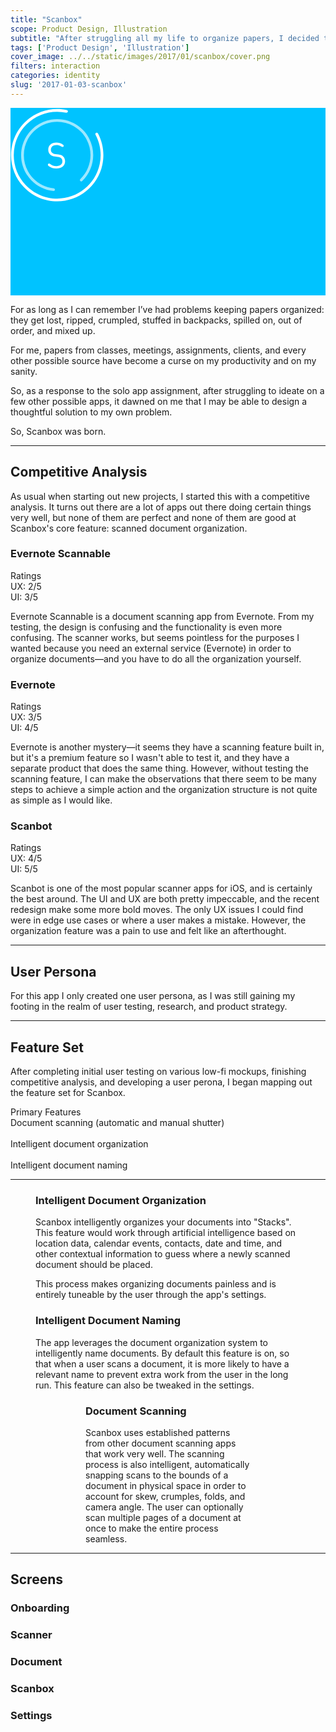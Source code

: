```yaml
---
title: "Scanbox"
scope: Product Design, Illustration
subtitle: "After struggling all my life to organize papers, I decided to design a hypothetical app that makes organizing them a breeze."
tags: ['Product Design', 'Illustration']
cover_image: ../../static/images/2017/01/scanbox/cover.png
filters: interaction
categories: identity
slug: '2017-01-03-scanbox'
---
```

<div className="gc-breakout">
  <div className="c-colored_section" style="height: 300px; background-color: #00C3FF">
    <svg width="150px" viewBox="11 10 59 59" version="1.1" xmlns="http://www.w3.org/2000/svg" xmlnsXlink="http://www.w3.org/1999/xlink">
      <g id="Group-3" stroke="none" stroke-width="1" fill="none" fill-rule="evenodd" transform="translate(11.000000, 10.000000)">
        <path d="M35.4309989,1.34385624 C22.7380869,-1.35410551 9.90358938,4.69130505 3.82653839,15.9376618 C2.51638318,18.3622709 1.55293846,20.9759426 0.968856236,23.7238334 C-1.044595,33.1963767 1.77867881,42.8745381 8.3160399,49.772312 C12.3277196,54.0051606 17.5209494,56.9472211 23.3488334,58.1859761 C39.0453513,61.522374 54.4745782,51.5025169 57.8109761,35.8059989 C59.2551209,29.0118319 58.2282416,22.0756493 55.0198919,16.0757948 C54.7960839,15.6572571 54.2753598,15.4993975 53.8568221,15.7232055 C53.4382843,15.9470135 53.2804247,16.4677376 53.5042327,16.8862753 C56.5231211,22.531823 57.488832,29.0548366 56.1297849,35.4486507 C52.990745,50.2166724 38.4742033,59.6438248 23.7061816,56.5047849 C18.2214143,55.3389616 13.3377127,52.5722546 9.56353376,48.5900005 C3.41127457,42.0985596 0.755468293,32.9944756 2.65004743,24.0811816 C3.1999185,21.4942416 4.10631237,19.0353397 5.33864985,16.7547423 C11.0555929,6.17481117 23.1315778,0.486681461 35.0736507,3.02504743 C35.5378988,3.12372641 35.9942414,2.82737407 36.0929204,2.36312594 C36.1915994,1.89887781 35.8952471,1.44253522 35.4309989,1.34385624 Z" id="Oval-3" fill="#FFFFFF"></path>
        <path d="M45.1307535,46.0656659 C52.4186963,39.0277813 54.1090828,28.0810535 49.4827299,19.2373365 C48.4853116,17.3306757 47.2141706,15.5659395 45.6906659,13.9883042 C40.4384783,8.54950473 32.9412607,6.15147366 25.6226127,7.37138246 C21.1313015,8.12001663 16.9593898,10.1971145 13.6133042,13.4283918 C4.60076984,22.1316951 4.3500885,36.4932191 13.0533918,45.5057535 C16.8204536,49.4066602 21.758687,51.7704101 27.0428988,52.3132082 C27.5150341,52.3617063 27.937091,52.0182805 27.9855891,51.5461451 C28.0340871,51.0740097 27.6906613,50.6519529 27.2185259,50.6034548 C22.3339931,50.101712 17.7724973,47.9182925 14.2897571,44.3118094 C6.24585089,35.9821007 6.4775396,22.7086633 14.8072483,14.6647571 C17.9010023,11.6771535 21.7544535,9.75860974 25.9052037,9.06674198 C32.6716401,7.93887857 39.5992792,10.1547265 44.4543006,15.1822483 C45.8635017,16.6415187 47.0382351,18.2724114 47.9597775,20.0340281 C52.2350083,28.2065415 50.6725775,38.324645 43.9368094,44.8293006 C43.5953966,45.1589992 43.5859002,45.7030425 43.9155988,46.0444553 C44.2452974,46.3858682 44.7893406,46.3953645 45.1307535,46.0656659 Z" id="Oval-3" fill-opacity="0.616649683" fill="#FFFFFF"></path>
        <path d="M29.786251,30.8862515 C30.9450012,31.0662515 31.3612513,31.2125015 31.8787514,31.6625016 C32.3962515,32.1237517 32.6550015,32.8325018 32.6550015,33.6762519 C32.6550015,35.5550022 31.2150013,36.6350024 28.8637509,36.6350024 C27.3000006,36.6350024 26.2875005,36.3087524 25.0950003,35.3975022 C24.7912502,35.1612522 24.4875002,35.0375022 24.2962501,35.0375022 C24.0937501,35.0375022 23.9137501,35.1050022 23.7675,35.2512522 C23.59875,35.4200022 23.53125,35.6337523 23.53125,35.8362523 C23.53125,36.2525024 23.82375,36.5337524 24.2512501,36.8150024 C25.6912504,37.7825026 26.8162505,38.1650027 28.8075009,38.1650027 C32.1487514,38.1650027 34.3537518,36.4212524 34.3537518,33.6200019 C34.3537518,32.3037517 33.8812517,31.1787515 33.0150016,30.4475014 C32.3400014,29.8625013 31.5750013,29.5700013 30.0787511,29.3337512 L28.3125008,29.0637512 C27.2662506,28.9062512 26.7375005,28.6700011 26.1637504,28.186251 C25.6575003,27.758751 25.4212503,27.1175009 25.4212503,26.3075007 C25.4212503,24.5412504 26.6700005,23.3600002 28.8187509,23.3600002 C30.1237511,23.3600002 30.8775012,23.5850003 31.9575014,24.3162504 C32.2387514,24.4962504 32.5087515,24.6312505 32.7450015,24.6312505 C32.9812515,24.6312505 33.1387516,24.5525004 33.2850016,24.3837504 C33.4200016,24.2375004 33.4762516,24.0687504 33.4762516,23.8775003 C33.4762516,23.5175003 33.1837516,23.2250002 32.8125015,23.0000002 C31.4512513,22.1675 30.5400011,21.875 28.8862509,21.875 C25.7250004,21.875 23.75625,23.6637503 23.75625,26.3862507 C23.75625,27.6462509 24.1500001,28.6250011 24.9937502,29.3675012 C25.8150004,30.0987513 26.6700005,30.4025014 27.9075007,30.5937514 L29.786251,30.8862515 Z" id="S" fill="#FFFFFF"></path>
      </g>
    </svg>
  </div>
</div>

<div className="gc-spill">
  <Figure src={'/images/2017/01/scanbox/iphone.jpg'} />
</div>

<div className="gc-main">
  <p>For as long as I can remember I’ve had problems keeping papers organized: they get lost, ripped, crumpled, stuffed in backpacks, spilled on, out of order, and mixed up.</p>
  <p>For me, papers from classes, meetings, assignments, clients, and every other possible source have become a curse on my productivity and on my sanity.</p>
  <p>So, as a response to the solo app assignment, after struggling to ideate on a few other possible apps, it dawned on me that I may be able to design a thoughtful solution to my own problem.</p>
  <p>So, Scanbox was born.</p>

  <hr />

  <h2>Competitive Analysis</h2>
  <p>As usual when starting out new projects, I started this with a competitive analysis. It turns out there are a lot of apps out there doing certain things very well, but none of them are perfect and none of them are good at Scanbox's core feature: scanned document organization.</p>
</div>

<div className="gc-spill dg dg-thirds">
  <div>
    <h3>Evernote Scannable</h3>
    <div className="box">
      <div className="box-header">
        Ratings
      </div>
      <div className="box-body">
        UX: 2/5<br />
        UI: 3/5
      </div>
    </div>
    <p>Evernote Scannable is a document scanning app from Evernote. From my testing, the design is confusing and the functionality is even more confusing. The scanner works, but seems pointless for the purposes I wanted because you need an external service (Evernote) in order to organize documents—and you have to do all the organization yourself.</p>
  </div>
  <div>
    <h3>Evernote</h3>
    <div className="box">
      <div className="box-header">
        Ratings
      </div>
      <div className="box-body">
        UX: 3/5<br />
        UI: 4/5
      </div>
    </div>
    <p>Evernote is another mystery—it seems they have a scanning feature built in, but it's a premium feature so I wasn't able to test it, and they have a separate product that does the same thing. However, without testing the scanning feature, I can make the observations that there seem to be many steps to achieve a simple action and the organization structure is not quite as simple as I would like.</p>
  </div>
  <div>
    <h3>Scanbot</h3>
    <div className="box">
      <div className="box-header">
        Ratings
      </div>
      <div className="box-body">
        UX: 4/5<br />
        UI: 5/5
      </div>
    </div>
    <p>Scanbot is one of the most popular scanner apps for iOS, and is certainly the best around. The UI and UX are both pretty impeccable, and the recent redesign make some more bold moves. The only UX issues I could find were in edge use cases or where a user makes a mistake. However, the organization feature was a pain to use and felt like an afterthought.</p>
  </div>
</div>

<div className="gc-main">
  <hr />

  <h2 className="u-font-center">User Persona</h2>
  <p>For this app I only created one user persona, as I was still gaining my footing in the realm of user testing, research, and product strategy.</p>
</div>

<div className="gc-breakout">
  <Figure src={'/images/2017/01/scanbox/persona.png'} />
</div>

<div className="gc-main">
  <hr />

  <h2 className="u-font-center">Feature Set</h2>
  <p>After completing initial user testing on various low-fi mockups, finishing competitive analysis, and developing a user perona, I began mapping out the feature set for Scanbox.</p>
  <div className="box">
    <div className="box-header">
      Primary Features
    </div>
    <div className="box-body">
      Document scanning (automatic and manual shutter)<br /><br />
      Intelligent document organization<br /><br />
      Intelligent document naming
    </div>
  </div>

  <hr />
</div>

<div className="gc-breakout dg dg-halves">
  <Figure src={'/images/2017/01/scanbox/screens/scanbox/1.png'} />
  <div className="u-vertical-center">
    <h3>Intelligent Document Organization</h3>
    <p>Scanbox intelligently organizes your documents into "Stacks". This feature would work through artificial intelligence based on location data, calendar events, contacts, date and time, and other contextual information to guess where a newly scanned document should be placed.</p>
    <p>This process makes organizing documents painless and is entirely tuneable by the user through the app's settings.</p>
  </div>

  <div className="u-vertical-center">
    <h3>Intelligent Document Naming</h3>
    <p>The app leverages the document organization system to intelligently name documents. By default this feature is on, so that when a user scans a document, it is more likely to have a relevant name to prevent extra work from the user in the long run. This feature can also be tweaked in the settings.</p>
  </div>
  <Figure src={'/images/2017/01/scanbox/screens/scanbox/9.png'} />

  <Figure src={'/images/2017/01/scanbox/screens/scanner/2.png'} />
  <div className="u-vertical-center">
    <h3>Document Scanning</h3>
    <p>Scanbox uses established patterns from other document scanning apps that work very well. The scanning process is also intelligent, automatically snapping scans to the bounds of a document in physical space in order to account for skew, crumples, folds, and camera angle. The user can optionally scan multiple pages of a document at once to make the entire process seamless.</p>
  </div>
</div>

<div className="gc-main">
  <hr />
  <h2>Screens</h2>
</div>

<div className="gc-spill">
  <h3>Onboarding</h3>
</div>

<div className="gc-spill dg dg-fourths">
  <Figure src={'/images/2017/01/scanbox/screens/onboarding/2.png'} />
  <Figure src={'/images/2017/01/scanbox/screens/onboarding/3.png'} />
  <Figure src={'/images/2017/01/scanbox/screens/onboarding/4.png'} />
  <Figure src={'/images/2017/01/scanbox/screens/onboarding/5.png'} />
  <Figure src={'/images/2017/01/scanbox/screens/onboarding/6.png'} />
  <Figure src={'/images/2017/01/scanbox/screens/onboarding/7.png'} />
  <Figure src={'/images/2017/01/scanbox/screens/onboarding/8.png'} />
</div>

<div className="gc-spill">
  <h3>Scanner</h3>
</div>

<div className="gc-spill dg dg-fourths">
  <Figure src={'/images/2017/01/scanbox/screens/scanner/1.png'} />
  <Figure src={'/images/2017/01/scanbox/screens/scanner/2.png'} />
  <Figure src={'/images/2017/01/scanbox/screens/scanner/3.png'} />
</div>

<div className="gc-spill">
  <h3>Document</h3>
</div>

<div className="gc-spill dg dg-fourths">
  <Figure src={'/images/2017/01/scanbox/screens/document/1.png'} />
  <Figure src={'/images/2017/01/scanbox/screens/document/2.png'} />
  <Figure src={'/images/2017/01/scanbox/screens/document/3.png'} />
  <Figure src={'/images/2017/01/scanbox/screens/document/4.png'} />
</div>

<div className="gc-spill">
  <h3>Scanbox</h3>
</div>

<div className="gc-spill dg dg-fourths">
  <Figure src={'/images/2017/01/scanbox/screens/scanbox/1.png'} />
  <Figure src={'/images/2017/01/scanbox/screens/scanbox/2.png'} />
  <Figure src={'/images/2017/01/scanbox/screens/scanbox/3.png'} />
  <Figure src={'/images/2017/01/scanbox/screens/scanbox/4.png'} />
  <Figure src={'/images/2017/01/scanbox/screens/scanbox/5.png'} />
  <Figure src={'/images/2017/01/scanbox/screens/scanbox/6.png'} />
  <Figure src={'/images/2017/01/scanbox/screens/scanbox/7.png'} />
  <Figure src={'/images/2017/01/scanbox/screens/scanbox/8.png'} />
</div>

<div className="gc-spill">
  <h3>Settings</h3>
</div>

<div className="gc-spill dg dg-fourths">
  <Figure src={'/images/2017/01/scanbox/screens/settings/1.png'} />
  <Figure src={'/images/2017/01/scanbox/screens/settings/2.png'} />
  <Figure src={'/images/2017/01/scanbox/screens/settings/3.png'} />
</div>